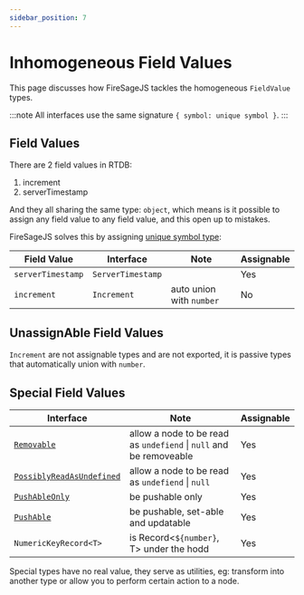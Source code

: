 ```yaml
---
sidebar_position: 7
---
```


# Inhomogeneous Field Values

This page discusses how FireSageJS tackles the homogeneous `FieldValue` types.

:::note
All interfaces use the same signature `{ symbol: unique symbol }`.
:::

## Field Values

There are 2 field values in RTDB:

1. increment
2. serverTimestamp

And they all sharing the same type: `object`, which means is it possible to assign any field value to any field value, and this open up to mistakes.

FireSageJS solves this by assigning [unique symbol type](https://www.typescriptlang.org/docs/handbook/release-notes/typescript-2-7.html#unique-symbol):

| Field Value       | Interface         | Note                     | Assignable |
| ----------------- | ----------------- | ------------------------ | ---------- |
| `serverTimestamp` | `ServerTimestamp` |                          | Yes        |
| `increment`       | `Increment`       | auto union with `number` | No         |

## UnassignAble Field Values

`Increment` are not assignable types and are not exported, it is passive types that automatically union with `number`.

## Special Field Values

| Interface                                                               | Note                                                               | Assignable |
| ----------------------------------------------------------------------- | ------------------------------------------------------------------ | ---------- |
| [`Removable`](/firesage/guides/removable)                               | allow a node to be read as `undefiend` \| `null` and be removeable | Yes        |
| [`PossiblyReadAsUndefined`](/firesage/guides/possibly_read_as_nullable) | allow a node to be read as `undefiend` \| `null`                   | Yes        |
| [`PushAbleOnly`](/firesage/guides/pushable#pushableonly)                | be pushable only                                                   | Yes        |
| [`PushAble`](/firesage/guides/pushable#pushable)                        | be pushable, set-able and updatable                                | Yes        |
| `NumericKeyRecord<T>`                                                   | is Record<`${number}`, T> under the hodd                           | Yes        |

Special types have no real value, they serve as utilities, eg: transform into another type or allow you to perform certain action to a node.
